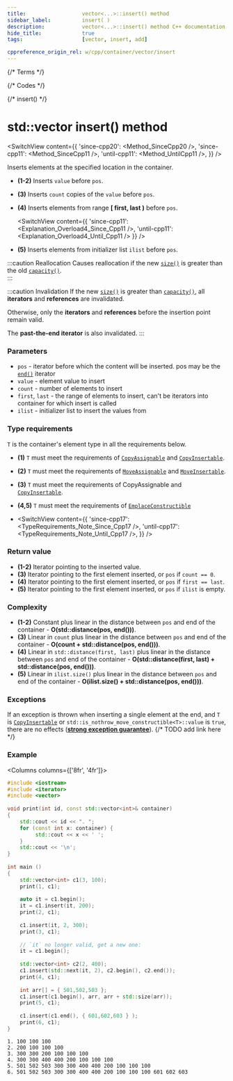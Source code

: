 ```yaml
---
title:					vector<...>::insert() method
sidebar_label:			insert( )
description:			vector<...>::insert() method C++ documentation
hide_title:				true
tags:					[vector, insert, add]

cppreference_origin_rel: w/cpp/container/vector/insert
---
```



{/* Terms */}

{/* Codes */}

{/* insert() */}



# std::vector insert() method

<SwitchView content={{
	'since-cpp20': <Method_SinceCpp20 />,
	'since-cpp11': <Method_SinceCpp11 />,
	'until-cpp11': <Method_UntilCpp11 />,
}} />

Inserts elements at the specified location in the container.

 - **(1-2)** Inserts `value` before `pos`.
 - **(3)** Inserts `count` copies of the `value` before `pos`.
 - **(4)** Inserts elements from range **[ first, last )** before `pos`.

    <SwitchView content={{
        'since-cpp11': <Explanation_Overload4_Since_Cpp11 />,
        'until-cpp11': <Explanation_Overload4_Until_Cpp11 />
	}} />

 - **(5)** Inserts elements from initializer list `ilist` before `pos`.


:::caution Reallocation
Causes reallocation if the new [`size()`](size) is greater than the old [`capacity()`](capacity).  
:::

:::caution Invalidation
If the new [`size()`](size) is greater than [`capacity()`](capacity), all **iterators** and **references** are invalidated.

Otherwise, only the **iterators** and **references** before the insertion point remain valid. 

The **past-the-end iterator** is also invalidated.
:::

### Parameters

 - `pos` - iterator before which the content will be inserted. pos may be the [`end()`](#) iterator
 - `value` - element value to insert
 - `count` - number of elements to insert
 - `first`, `last` - the range of elements to insert, can't be iterators into container for which insert is called
 - `ilist` - initializer list to insert the values from

### Type requirements

`T` is the container's element type in all the requirements below.

 - **(1)** `T` must meet the requirements of [`CopyAssignable`](/docs/named_req/CopyAssignable) and [`CopyInsertable`](/docs/named_req/CopyInsertable).
 - **(2)** `T` must meet the requirements of [`MoveAssignable`](/docs/named_req/MoveAssignable) and [`MoveInsertable`](/docs/named_req/MoveInsertable).
 - **(3)** `T` must meet the requirements of CopyAssignable and [`CopyInsertable`](/docs/named_req/CopyInsertable).
 - **(4,5)** `T` must meet the requirements of [`EmplaceConstructible`](/docs/named_req/EmplaceConstructible)

 - <SwitchView content={{
	'since-cpp17': <TypeRequirements_Note_Since_Cpp17 />,
	'until-cpp17': <TypeRequirements_Note_Until_Cpp17 />,
   }} />

### Return value


 - **(1-2)** Iterator pointing to the inserted value.
 - **(3)** Iterator pointing to the first element inserted, or `pos` if `count == 0`.
 - **(4)** Iterator pointing to the first element inserted, or `pos` if `first == last`.
 - **(5)** Iterator pointing to the first element inserted, or `pos` if `ilist` is empty.

### Complexity

 - **(1-2)** Constant plus linear in the distance between `pos` and end of the container - **O(std::distance(pos, end()))**.
 - **(3)** Linear in `count` plus linear in the distance between `pos` and end of the container - **O(count + std::distance(pos, end()))**.
 - **(4)** Linear in `std::distance(first, last)` plus linear in the distance between `pos` and end of the container - **O(std::distance(first, last) + std::distance(pos, end()))**.
 - **(5)** Linear in `ilist.size()` plus linear in the distance between `pos` and end of the container - **O(ilist.size() + std::distance(pos, end()))**.

### Exceptions

If an exception is thrown when inserting a single element at the end,
and `T` is [`CopyInsertable`](/docs/named_req/CopyInsertable) or `std::is_nothrow_move_constructible<T>::value` is `true`, there are no effects ([**strong exception guarantee**](#)).
{/* TODO add link here */}

### Example

<Columns columns={['8fr', '4fr']}>
<div>

```cpp title='Main.cpp' showLineNumbers
#include <iostream>
#include <iterator>
#include <vector>
 
void print(int id, const std::vector<int>& container)
{
    std::cout << id << ". ";
    for (const int x: container) {
         std::cout << x << ' ';
    }
    std::cout << '\n';
}
 
int main ()
{
    std::vector<int> c1(3, 100);
    print(1, c1);
 
    auto it = c1.begin();
    it = c1.insert(it, 200);
    print(2, c1);
 
    c1.insert(it, 2, 300);
    print(3, c1);
 
    // `it` no longer valid, get a new one:
    it = c1.begin();
 
    std::vector<int> c2(2, 400);
    c1.insert(std::next(it, 2), c2.begin(), c2.end());
    print(4, c1);
 
    int arr[] = { 501,502,503 };
    c1.insert(c1.begin(), arr, arr + std::size(arr));
    print(5, c1);
 
    c1.insert(c1.end(), { 601,602,603 } );
    print(6, c1);
}
```

</div>
<div>

```plaintext title="Output"
1. 100 100 100
2. 200 100 100 100
3. 300 300 200 100 100 100
4. 300 300 400 400 200 100 100 100
5. 501 502 503 300 300 400 400 200 100 100 100
6. 501 502 503 300 300 400 400 200 100 100 100 601 602 603
```

</div>
</Columns>

